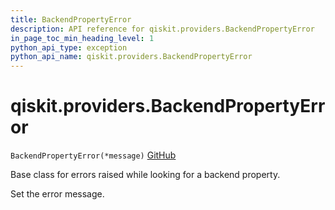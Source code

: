 ```yaml
---
title: BackendPropertyError
description: API reference for qiskit.providers.BackendPropertyError
in_page_toc_min_heading_level: 1
python_api_type: exception
python_api_name: qiskit.providers.BackendPropertyError
---
```


<span id="qiskit-providers-backendpropertyerror" />

# qiskit.providers.BackendPropertyError

<span id="qiskit.providers.BackendPropertyError" />

`BackendPropertyError(*message)` [GitHub](https://github.com/qiskit/qiskit/tree/stable/0.24/qiskit/providers/exceptions.py "view source code")

Base class for errors raised while looking for a backend property.

Set the error message.

